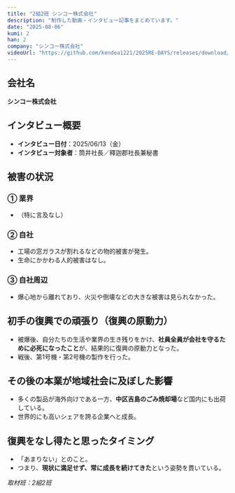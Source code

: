 ```yaml
---
title: "2組2班 シンコー株式会社"
description: "制作した動画・インタビュー記事をまとめています。"
date: "2025-08-06"
kumi: 2
han: 2
company: "シンコー株式会社"
videoUrl: "https://github.com/kendea1221/2025RE-DAYS/releases/download/videos/22.mp4"
---
```

## 会社名
**シンコー株式会社**

## インタビュー概要
- **インタビュー日付**：2025/06/13（金）  
- **インタビュー対象者**：筒井社長／釋迦郡社長兼秘書  

## 被害の状況

### ① 業界
- （特に言及なし）  

### ② 自社
- 工場の窓ガラスが割れるなどの物的被害が発生。  
- 生命にかかわる人的被害はなし。  

### ③ 自社周辺
- 爆心地から離れており、火災や倒壊などの大きな被害は見られなかった。  

## 初手の復興での頑張り（復興の原動力）
- 被爆後、自分たちの生活や業界の生き残りをかけ、**社員全員が会社を守るために必死になったこと**が、結果的に復興の原動力となった。  
- 戦後、第1号機・第2号機の製作を行った。  

## その後の本業が地域社会に及ぼした影響
- 多くの製品が海外向けである一方、**中区吉島のごみ焼却場**など国内にも出荷している。  
- 世界的にも高いシェアを誇る企業へと成長。  

## 復興をなし得たと思ったタイミング
- 「あまりない」とのこと。  
- つまり、**現状に満足せず、常に成長を続けてきた**という姿勢を貫いている。  

*取材班：2組2班*